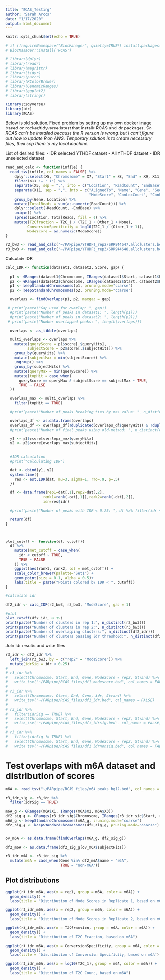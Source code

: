 ```yaml
---
title: "RCAS_Testing"
author: "Sarah Arcos"
date: "1/17/2020"
output: html_document
---
```


```r
knitr::opts_chunk$set(echo = TRUE)

# if (!requireNamespace("BiocManager", quietly=TRUE)) install.packages("BiocManager")
# BiocManager::install('RCAS')

# library(dplyr)
# library(readr)
# library(magrittr)
# library(tidyr)
# library(purrr)
# library(RColorBrewer)
# library(GenomicRanges)
# library(ggplot2)
# library(stringr)

library(tidyverse)
library(idr)
library(RCAS)
```

Below is old solution. Fixed problem by setting up my own docker image based on rocker/tidyverse:latest that installs RCAS and idr packages.
_So RCAS can't be installed because the R version is wrong, but I can't figure out how to update R on AWS. Temporary solution is to create necessary files, then scp them to my local machine._

List of desired files:
 - IDR selected YTHDF dataset
 - All YTHDF dataset
 - IDR unselected dataset

```r
read_and_calc <- function(infile) {
  read_tsv(infile, col_names = FALSE) %>%
    dplyr::select(X5, "Chromosome" = X7, "Start" = X8, "End" = X9, X11, "Strand" = X12) %>%
    filter(X11 != "-1") %>%
    separate(X5, sep = ",", into = c("Location", "ReadCount", "EndBase")) %>%
    separate(X11, sep = ",", into = c("AlignedTo", "Name", "Gene", "Seq", "Reads", "ModeLocation", 
                                      "ModeScore", "ConLocCount", "ConEvCount", "NonConEvCount", "Annotation")) %>%
    group_by(Gene, Location) %>%
    mutate(TotalReads = sum(as.numeric(ReadCount))) %>%
    dplyr::select(-ReadCount, -EndBase) %>%
    unique() %>%
    spread(Location, TotalReads, fill = 0) %>%
    mutate(T2Cfraction = T2C_1 / (T2C_1 + Other_1 + None),
          ConversionSpecificity = log10(T2C_1 / (Other_1 + 1)),
          ModeScore = as.numeric(ModeScore))
}

r2_bw3 <- read_and_calc("~/PARpipe/YTHDF2_rep2/SRR944647.allclusters.bed")
r3_bw3 <- read_and_calc("~/PARpipe/YTHDF2_rep3/SRR944648.allclusters.bed")

```

Calculate IDR
```r
calc_IDR <- function(dataset1, dataset2, Score, gap) {
  
  p1 <- GRanges(dataset1$Chromosome, IRanges(dataset1$Start, dataset1$End), score=pull(dataset1[Score]))
  p2 <- GRanges(dataset2$Chromosome, IRanges(dataset2$Start, dataset2$End), score=pull(dataset2[Score]))
  p1 <- keepStandardChromosomes(p1, pruning.mode="coarse")
  p2 <- keepStandardChromosomes(p2, pruning.mode="coarse")

  overlaps <- findOverlaps(p1, p2, maxgap = gap)

 # print(paste("Gap used for overlap: ", gap))
  #print(paste("Number of peaks in dataset1: ", length(p1)))
  #print(paste("Number of peaks in dataset2: ", length(p2)))
 # print(paste("Number overlapped peaks: ", length(overlaps)))

  overlaps <- as_tibble(overlaps)

  multi_overlaps <- overlaps %>%
    mutate(queryScore = p1$score[.$queryHits],
          subjectScore = p2$score[.$subjectHits]) %>%
    group_by(queryHits) %>%
    mutate(subjectMax = min(subjectScore)) %>%
    ungroup() %>%
    group_by(subjectHits) %>%
    mutate(queryMax = min(queryScore)) %>%
    mutate(topHit = case_when(
      queryScore == queryMax & subjectScore == subjectMax ~ TRUE,
      TRUE ~ FALSE
  ))

  overlaps_max <- multi_overlaps %>%
    filter(topHit == TRUE)

  #print(paste("Number of peaks breaking ties by max value: ", n_distinct(overlaps_max$queryHits)))

  overlaps_df <- as.data.frame(overlaps)
  overlaps_df <- overlaps_df[!duplicated(overlaps_df$queryHits) & !duplicated(overlaps_df$subjectHits),]
  #print(paste("Number of final peaks using old-method: ", n_distinct(overlaps_df)))

  y1 <- p1$score[overlaps_max$queryHits]
  y2 <- p2$score[overlaps_max$subjectHits]
  

  #IDR calculation
  #print("Calculating IDR")

  dat <- cbind(y1, y2)
  system.time({
    res <- est.IDR(dat, mu=3, sigma=1, rho=.9, p=.5)
  })

  df <- data.frame(rep1=dat[,1],rep2=dat[,2],
                 rank1=rank(-dat[,1]),rank2=rank(-dat[,2]),
                 idr=res$idr)

  #print(paste("Number of peaks with IDR < 0.25: ", df %>% filter(idr < 0.25) %>% n_distinct))

  return(df)
}



plot_cutoff <- function(df, cutoff){
  df %>%
    mutate(met_cutoff = case_when(
      idr < cutoff ~ TRUE,
      TRUE ~ FALSE
    )) %>%
    ggplot(aes(rank1, rank2, col = met_cutoff)) +
    scale_color_brewer(palette="Set1") +
    geom_point(size = 0.1, alpha = 0.5)+
    labs(title = paste("Points colored by IDR < ", cutoff))
}

#calculate idr

df2_idr <- calc_IDR(r2_bw3, r3_bw3, "ModeScore", gap = 1)

#plot
plot_cutoff(df2_idr, 0.25)
print(paste("Number of clusters in rep 1:", n_distinct(r2_bw3)))
print(paste("Number of clusters in rep 2:", n_distinct(r3_bw3)))
print(paste("Number of overlapping clusters:", n_distinct(df2_idr)))
print(paste("Number of clusters passing idr threshold:", n_distinct(df2_idr %>% filter(idr < 0.25))))
```

Join idr results and write files
```r

r3_idr <- df2_idr %>%
  left_join(r3_bw3, by = c("rep2" = "ModeScore")) %>%
  mutate(idrSig = idr < 0.25)
# 
# r3_idr %>%
#   select(Chromosome, Start, End, Gene, ModeScore = rep2, Strand) %>%
#   write_tsv("~/PARpipe/RCAS_files/df1_modescore.bed", col_names = FALSE)
# 
# r3_idr %>%
#   select(Chromosome, Start, End, Gene, idr, Strand) %>%
#   write_tsv("~/PARpipe/RCAS_files/df1_idr.bed", col_names = FALSE)
# 
# r3_idr %>%
#   filter(idrSig == TRUE) %>%
#   select(Chromosome, Start, End, Gene, ModeScore = rep2, Strand) %>%
#   write_tsv("~/PARpipe/RCAS_files/df1_idrsig.bed", col_names = FALSE)
# 
# r3_idr %>%
#   filter(idrSig != TRUE) %>%
#   select(Chromosome, Start, End, Gene, ModeScore = rep2, Strand) %>%
#   write_tsv("~/PARpipe/RCAS_files/df1_idrnonsig.bed", col_names = FALSE)

```


# Test overlaps with m6A dataset and distribution of scores
```r
m6A <- read_tsv("~/PARpipe/RCAS_files/m6A_peaks_hg19.bed", col_names = FALSE)

r3_idr_sig <- r3_idr %>%
  filter(idrSig == TRUE)

m6A_g <- GRanges(m6A$X1, IRanges(m6A$X2, m6A$X3))
df2_sig_g <- GRanges(r3_idr_sig$Chromosome, IRanges(r3_idr_sig$Start, r3_idr_sig$End), score = r3_idr_sig$rep1, name = r3_idr_sig$Gene)
m6A_g <- keepStandardChromosomes(m6A_g, pruning.mode="coarse")
df2_sig_g <- keepStandardChromosomes(df2_sig_g, pruning.mode="coarse")
  

ov_m6A <- as.data.frame(findOverlaps(m6A_g, df2_sig_g))

df2_m6A <- as.data.frame(df2_sig_g[ov_m6A$subjectHits])

r3_idr_m6A <- r3_idr_sig %>%
  mutate(m6A = case_when(Gene %in% df2_m6A$name ~ "m6A",
                         TRUE ~ "non-m6A"))
```

## Plot distributions
```r
ggplot(r3_idr_m6A, aes(x = rep1, group = m6A, color = m6A)) +
  geom_density() +
  labs(title = "Distribution of Mode Scores in Replicate 1, based on m6A")

ggplot(r3_idr_m6A, aes(x = rep2, group = m6A, color = m6A)) +
  geom_density() +
  labs(title = "Distribution of Mode Scores in Replicate 2, based on m6A")

ggplot(r3_idr_m6A, aes(x = T2Cfraction, group = m6A, color = m6A)) +
  geom_density() +
  labs(title = "Distribution of T2C Fraction, based on m6A")

ggplot(r3_idr_m6A, aes(x = ConversionSpecificity, group = m6A, color = m6A)) +
  geom_density() +
  labs(title = "Distribution of Conversion Specificity, based on m6A")

ggplot(r3_idr_m6A, aes(x = log10(T2C_1), group = m6A, color = m6A)) +
  geom_density() +
  labs(title = "Distribution of T2C Count, based on m6A")

```













